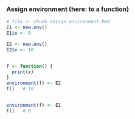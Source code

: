 ### Assign environment (here: to a function)
```r
# file <- chunk_assign_environment.Rmd
E1 <- new.env()
E1$x <- 0

E2 <- new.env()
E2$x <- 10


f <- function() {
  print(x)
}
environment(f) <- E2
f()   # 10


environment(f) <- E1
f()   # 0
```
